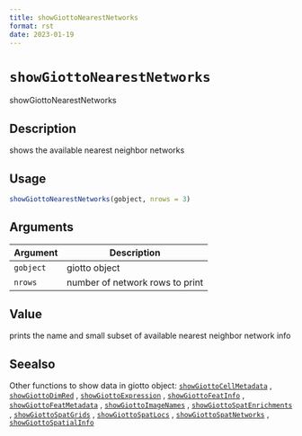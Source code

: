 ```yaml
--- 
title: showGiottoNearestNetworks 
format: rst 
date: 2023-01-19 
--- 
```

# `showGiottoNearestNetworks`

showGiottoNearestNetworks


## Description

shows the available nearest neighbor networks


## Usage

```r
showGiottoNearestNetworks(gobject, nrows = 3)
```


## Arguments

Argument      |Description
------------- |----------------
`gobject`     |     giotto object
`nrows`     |     number of network rows to print


## Value

prints the name and small subset of available nearest neighbor network info


## Seealso

Other functions to show data in giotto object:
 [`showGiottoCellMetadata`](#showgiottocellmetadata) ,
 [`showGiottoDimRed`](#showgiottodimred) ,
 [`showGiottoExpression`](#showgiottoexpression) ,
 [`showGiottoFeatInfo`](#showgiottofeatinfo) ,
 [`showGiottoFeatMetadata`](#showgiottofeatmetadata) ,
 [`showGiottoImageNames`](#showgiottoimagenames) ,
 [`showGiottoSpatEnrichments`](#showgiottospatenrichments) ,
 [`showGiottoSpatGrids`](#showgiottospatgrids) ,
 [`showGiottoSpatLocs`](#showgiottospatlocs) ,
 [`showGiottoSpatNetworks`](#showgiottospatnetworks) ,
 [`showGiottoSpatialInfo`](#showgiottospatialinfo)


